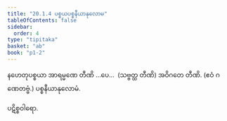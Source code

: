 ```yaml
---
title: "20.1.4 ပစ္စယပစ္စနီယာနုလောမ"
tableOfContents: false
sidebar:
  order: 4
type: "tipitaka"
basket: "ab"
book: "p1-2"
---
```



<DynamicBreadcrumb />

<Division number="18" book="p1-2" e="ch" v="37" p="422">

<Paragraph number="2689" book="p1-2">
နဟေတုပစ္စယာ အာရမ္မဏေ တီဏိ …ပေ…  (သဗ္ဗတ္ထ တီဏိ) အဝိဂတေ တီဏိ. (ဧဝံ ဂဏေတဗ္ဗံ.)

</Paragraph>
</Division>

<Paragraph number="2690" type="center" book="p1-2">
ပစ္စနီယာနုလောမံ.

  
ပဋိစ္စဝါရော.
</Paragraph>